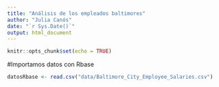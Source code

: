 ```yaml
---
title: "Análisis de los empleados baltimores"
author: "Julia Canós"
date: "`r Sys.Date()`"
output: html_document
---
```


```r
knitr::opts_chunk$set(echo = TRUE)
```

#Importamos datos con Rbase

```r
datosRbase <- read.csv("data/Baltimore_City_Employee_Salaries.csv")


```

